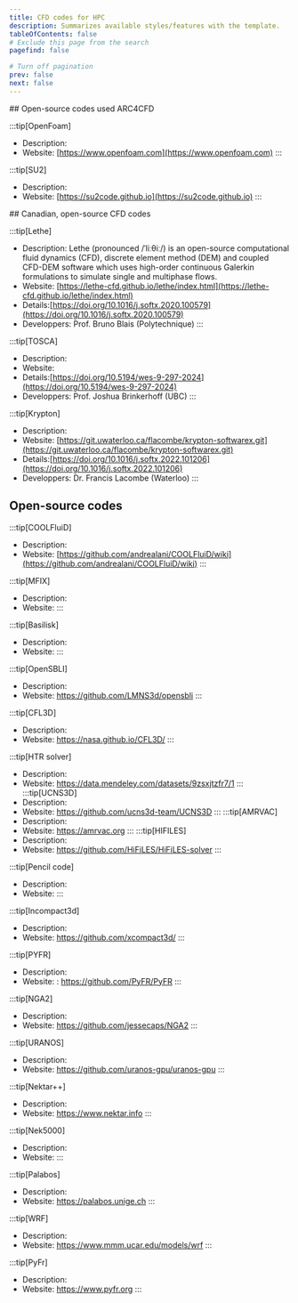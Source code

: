 ```yaml
---
title: CFD codes for HPC
description: Summarizes available styles/features with the template.
tableOfContents: false
# Exclude this page from the search
pagefind: false

# Turn off pagination
prev: false
next: false
---
```



<Box imgSrc="/src/assets/mpilab.png">
## Open-source codes used ARC4CFD


:::tip[OpenFoam]
 - Description: 
 - Website: [https://www.openfoam.com](https://www.openfoam.com)
:::

:::tip[SU2]
 - Description: 
 - Website: [https://su2code.github.io](https://su2code.github.io)
:::
</Box>



<Box imgSrc="/src/assets/mapleLeaf.png">
## Canadian, open-source CFD codes

:::tip[Lethe]
- Description: Lethe (pronounced /ˈliːθiː/) is an open-source computational fluid dynamics (CFD), discrete element method (DEM) and coupled CFD-DEM software which uses high-order continuous Galerkin formulations to simulate single and multiphase flows.
- Website: [https://lethe-cfd.github.io/lethe/index.html](https://lethe-cfd.github.io/lethe/index.html)
- Details:[https://doi.org/10.1016/j.softx.2020.100579](https://doi.org/10.1016/j.softx.2020.100579)
- Developpers: Prof. Bruno Blais (Polytechnique)
:::


:::tip[TOSCA]
- Description: 
- Website: 
- Details:[https://doi.org/10.5194/wes-9-297-2024](https://doi.org/10.5194/wes-9-297-2024)
- Developpers: Prof. Joshua Brinkerhoff (UBC)
:::

:::tip[Krypton]
- Description: 
- Website: [https://git.uwaterloo.ca/flacombe/krypton-softwarex.git](https://git.uwaterloo.ca/flacombe/krypton-softwarex.git)
- Details:[https://doi.org/10.1016/j.softx.2022.101206](https://doi.org/10.1016/j.softx.2022.101206)
- Developpers: Dr. Francis Lacombe (Waterloo)
:::


</Box>



<Box imgSrc="/src/assets/opensource.png">

## Open-source codes
:::tip[COOLFluiD]
- Description: 
- Website: [https://github.com/andrealani/COOLFluiD/wiki](https://github.com/andrealani/COOLFluiD/wiki)
:::

:::tip[MFIX]
- Description: 
- Website: 
:::

:::tip[Basilisk]
- Description: 
- Website: 
:::


:::tip[OpenSBLI]
- Description: 
- Website:  https://github.com/LMNS3d/opensbli
:::

:::tip[CFL3D]
- Description: 
- Website: https://nasa.github.io/CFL3D/
:::

:::tip[HTR solver]
- Description: 
- Website:  https://data.mendeley.com/datasets/9zsxjtzfr7/1
:::
:::tip[UCNS3D]
- Description: 
- Website: https://github.com/ucns3d-team/UCNS3D
:::
:::tip[AMRVAC]
- Description: 
- Website: https://amrvac.org
:::
:::tip[HIFILES]
- Description: 
- Website: https://github.com/HiFiLES/HiFiLES-solver
:::

:::tip[Pencil code]
- Description: 
- Website:
:::

:::tip[Incompact3d]
- Description: 
- Website: https://github.com/xcompact3d/
:::

:::tip[PYFR]
- Description: 
- Website: : https://github.com/PyFR/PyFR
:::

:::tip[NGA2]
- Description: 
- Website: https://github.com/jessecaps/NGA2
:::

:::tip[URANOS]
- Description: 
- Website: https://github.com/uranos-gpu/uranos-gpu
:::

:::tip[Nektar++]
- Description: 
- Website: https://www.nektar.info
:::

:::tip[Nek5000]
- Description: 
- Website: 
:::

:::tip[Palabos]
- Description: 
- Website: https://palabos.unige.ch
:::

:::tip[WRF]
- Description: 
- Website: https://www.mmm.ucar.edu/models/wrf
:::

:::tip[PyFr]
- Description: 
- Website: https://www.pyfr.org
:::

</Box>